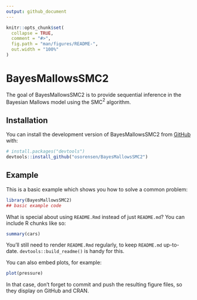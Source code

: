```yaml
---
output: github_document
---
```


<!-- README.md is generated from README.Rmd. Please edit that file -->

```r
knitr::opts_chunk$set(
  collapse = TRUE,
  comment = "#>",
  fig.path = "man/figures/README-",
  out.width = "100%"
)
```

# BayesMallowsSMC2

<!-- badges: start -->
<!-- badges: end -->

The goal of BayesMallowsSMC2 is to provide sequential inference in the Bayesian Mallows model using the SMC$^{2}$ algorithm.

## Installation

You can install the development version of BayesMallowsSMC2 from [GitHub](https://github.com/) with:

``` r
# install.packages("devtools")
devtools::install_github("osorensen/BayesMallowsSMC2")
```

## Example

This is a basic example which shows you how to solve a common problem:

```r
library(BayesMallowsSMC2)
## basic example code
```

What is special about using `README.Rmd` instead of just `README.md`? You can include R chunks like so:

```r
summary(cars)
```

You'll still need to render `README.Rmd` regularly, to keep `README.md` up-to-date. `devtools::build_readme()` is handy for this.

You can also embed plots, for example:

```r
plot(pressure)
```

In that case, don't forget to commit and push the resulting figure files, so they display on GitHub and CRAN.
